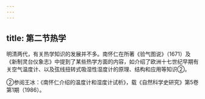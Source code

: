 ```yaml
---
---
---
```

title: 第二节热学
---



明清两代，有关热学知识的发展并不多。南怀仁在所著《验气图说》（1671）及《新制灵台仪象志》中提到了某些热学方面的内容，如介绍了欧洲十七世纪早期有关空气温度计、以及弦线扭转式吸湿性湿度计的原理、结构和应用等知识②。

②参阅王冰：《南怀仁介绍的温度计和湿度计试析》，载《自然科学史研究》第5卷第1期（1986）。
